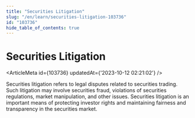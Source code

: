 ```yaml
---
title: "Securities Litigation"
slug: "/en/learn/securities-litigation-103736"
id: "103736"
hide_table_of_contents: true
---
```



# Securities Litigation

<ArticleMeta id={103736} updatedAt={'2023-10-12 02:21:02'} />
<div className='border-solid border-b border-t-0 my-4 border-[var(--ifm-color-gray-300)]' />

Securities litigation refers to legal disputes related to securities trading. Such litigation may involve securities fraud, violations of securities regulations, market manipulation, and other issues. Securities litigation is an important means of protecting investor rights and maintaining fairness and transparency in the securities market.
